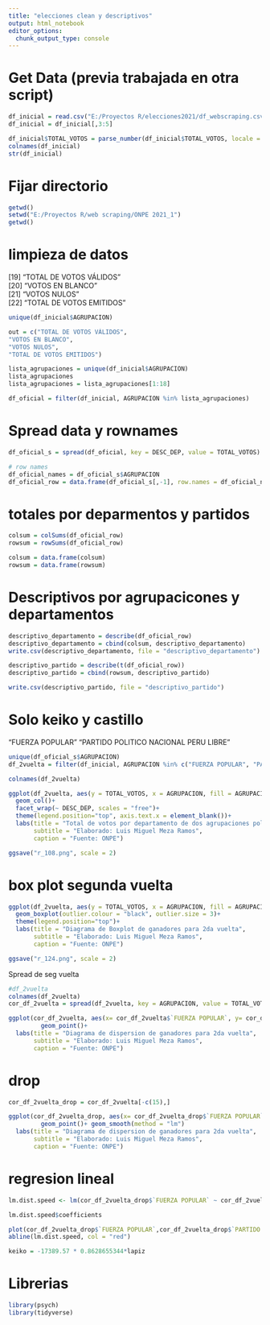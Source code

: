 ---
title: "elecciones clean y descriptivos"
output: html_notebook
editor_options: 
  chunk_output_type: console
---

# Get Data (previa trabajada en otra script)

```{r}
df_inicial = read.csv("E:/Proyectos R/elecciones2021/df_webscraping.csv")
df_inicial = df_inicial[,3:5]

df_inicial$TOTAL_VOTOS = parse_number(df_inicial$TOTAL_VOTOS, locale = locale(grouping_mark = ","))
colnames(df_inicial)
str(df_inicial)
```

# Fijar directorio

```{r}
getwd()
setwd("E:/Proyectos R/web scraping/ONPE 2021_1")
getwd()
```

# limpieza de datos

[19] "TOTAL DE VOTOS VÁLIDOS"                        
[20] "VOTOS EN BLANCO"                               
[21] "VOTOS NULOS"                                   
[22] "TOTAL DE VOTOS EMITIDOS"   

```{r}
unique(df_inicial$AGRUPACION)
```

```{r}
out = c("TOTAL DE VOTOS VÁLIDOS",                        
"VOTOS EN BLANCO",                               
"VOTOS NULOS",                                   
"TOTAL DE VOTOS EMITIDOS")  

lista_agrupaciones = unique(df_inicial$AGRUPACION)
lista_agrupaciones
lista_agrupaciones = lista_agrupaciones[1:18]

df_oficial = filter(df_inicial, AGRUPACION %in% lista_agrupaciones)
```

# Spread data y rownames

```{r}
df_oficial_s = spread(df_oficial, key = DESC_DEP, value = TOTAL_VOTOS)

# row names
df_oficial_names = df_oficial_s$AGRUPACION
df_oficial_row = data.frame(df_oficial_s[,-1], row.names = df_oficial_names)
```
# totales por deparmentos y partidos

```{r}
colsum = colSums(df_oficial_row)
rowsum = rowSums(df_oficial_row)

```

```{r}
colsum = data.frame(colsum)
rowsum = data.frame(rowsum)
```

# Descriptivos por agrupacicones  y departamentos

```{r}
descriptivo_departamento = describe(df_oficial_row)
descriptivo_departamento = cbind(colsum, descriptivo_departamento)
write.csv(descriptivo_departamento, file = "descriptivo_departamento")

descriptivo_partido = describe(t(df_oficial_row))
descriptivo_partido = cbind(rowsum, descriptivo_partido)

write.csv(descriptivo_partido, file = "descriptivo_partido")


```

# Solo keiko y castillo
"FUERZA POPULAR"
"PARTIDO POLITICO NACIONAL PERU LIBRE"

```{r}
unique(df_oficial_s$AGRUPACION)
df_2vuelta = filter(df_inicial, AGRUPACION %in% c("FUERZA POPULAR", "PARTIDO POLITICO NACIONAL PERU LIBRE") )

colnames(df_2vuelta)

ggplot(df_2vuelta, aes(y = TOTAL_VOTOS, x = AGRUPACION, fill = AGRUPACION))+
  geom_col()+
  facet_wrap(~ DESC_DEP, scales = "free")+
  theme(legend.position="top", axis.text.x = element_blank())+
  labs(title = "Total de votos por departamento de dos agrupaciones políticas",
       subtitle = "Elaborado: Luis Miguel Meza Ramos",
       caption = "Fuente: ONPE")
```

```{r}
ggsave("r_108.png", scale = 2)
```

# box plot segunda vuelta

```{r}
ggplot(df_2vuelta, aes(y = TOTAL_VOTOS, x = AGRUPACION, fill = AGRUPACION))+
  geom_boxplot(outlier.colour = "black", outlier.size = 3)+
  theme(legend.position="top")+
  labs(title = "Diagrama de Boxplot de ganadores para 2da vuelta",
       subtitle = "Elaborado: Luis Miguel Meza Ramos",
       caption = "Fuente: ONPE")
```


```{r}
ggsave("r_124.png", scale = 2)
```

Spread de seg vuelta
```{r}
#df_2vuelta
colnames(df_2vuelta)
cor_df_2vuelta = spread(df_2vuelta, key = AGRUPACION, value = TOTAL_VOTOS)

ggplot(cor_df_2vuelta, aes(x= cor_df_2vuelta$`FUERZA POPULAR`, y= cor_df_2vuelta$`PARTIDO POLITICO NACIONAL PERU LIBRE`))+
         geom_point()+
  labs(title = "Diagrama de dispersion de ganadores para 2da vuelta",
       subtitle = "Elaborado: Luis Miguel Meza Ramos",
       caption = "Fuente: ONPE")
```

# drop

```{r}
cor_df_2vuelta_drop = cor_df_2vuelta[-c(15),]

ggplot(cor_df_2vuelta_drop, aes(x= cor_df_2vuelta_drop$`FUERZA POPULAR`, y= cor_df_2vuelta_drop$`PARTIDO POLITICO NACIONAL PERU LIBRE`))+
         geom_point()+ geom_smooth(method = "lm")
  labs(title = "Diagrama de dispersion de ganadores para 2da vuelta",
       subtitle = "Elaborado: Luis Miguel Meza Ramos",
       caption = "Fuente: ONPE")
```

# regresion lineal

```{r}
lm.dist.speed <- lm(cor_df_2vuelta_drop$`FUERZA POPULAR` ~ cor_df_2vuelta_drop$`PARTIDO POLITICO NACIONAL PERU LIBRE`)

lm.dist.speed$coefficients

plot(cor_df_2vuelta_drop$`FUERZA POPULAR`,cor_df_2vuelta_drop$`PARTIDO POLITICO NACIONAL PERU LIBRE`)
abline(lm.dist.speed, col = "red")

keiko = -17389.57 * 0.8628655344*lapiz

```

# Librerias



```{r}
library(psych)
library(tidyverse)

```

